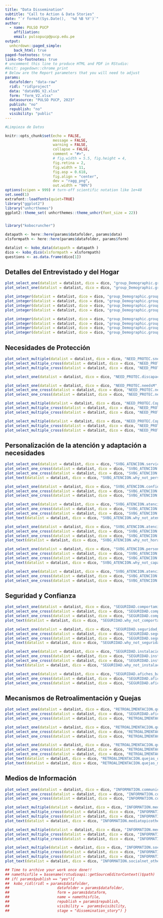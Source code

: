 ```yaml
---
title: "Data Dissemination"
subtitle: "Call to Action & Data Stories"
date: "`r format(Sys.Date(),  '%d %B %Y')`"
author:
  - name: PULSO PUCP
    affiliation:
    email: pulsopucp@pucp.edu.pe
output:
  unhcrdown::paged_simple:
    back_html: true
paged-footnotes: true
links-to-footnotes: true
# uncomment this line to produce HTML and PDF in RStudio:
#knit: pagedown::chrome_print
# Below are the Report parameters that you will need to adjust
params:
  datafolder: "data-raw"
  ridl: "ridlproject"
  data: "dataVBG_V2.xlsx"
  form: "form_V2.xlsx"
  datasource: "PULSO PUCP, 2023"
  publish: "no"
  republish: "no"
  visibility: "public"
---
```


```r
#Limpieza de Datos
```

```r

knitr::opts_chunk$set(echo = FALSE, 
                      message = FALSE, 
                      warning = FALSE,
                      collapse = FALSE,
                      comment = "#>",
                      # fig.width = 5.5, fig.height = 4,
                      fig.retina = 2, 
                      fig.width = 11,
                      fig.asp = 0.618,
                      fig.align = "center",
                      dev = "ragg_png",
                      out.width = "90%")
options(scipen = 999) # turn-off scientific notation like 1e+48
set.seed(1)
extrafont::loadfonts(quiet=TRUE)
library("ggplot2")
library("unhcrthemes")
ggplot2::theme_set( unhcrthemes::theme_unhcr(font_size = 22))


library("kobocruncher")
```


```r
datapath <- here::here(params$datafolder, params$data)
xlsformpath <- here::here(params$datafolder, params$form) 

datalist <- kobo_data(datapath = datapath )
dico <- kobo_dico(xlsformpath = xlsformpath)
questions <- as.data.frame(dico[1])
```


## Detalles del Entrevistado y del Hogar

```r
plot_select_one(datalist = datalist, dico = dico, "group_Demographic.group_nv8at35.sex", datasource = params$datasource)
plot_select_one(datalist = datalist, dico = dico, "group_Demographic.group_nv8at35.age", datasource = params$datasource)

plot_integer(datalist = datalist, dico = dico, "group_Demographic.group_Male.MALES_0_4_years", datasource = params$datasource)
plot_integer(datalist = datalist, dico = dico, "group_Demographic.group_Male.MALES_5_17_years", datasource = params$datasource)
plot_integer(datalist = datalist, dico = dico, "group_Demographic.group_Male.MALES_18_59_years", datasource = params$datasource)
plot_integer(datalist = datalist, dico = dico, "group_Demographic.group_Male.MALES_60_yrs_male", datasource = params$datasource)

plot_integer(datalist = datalist, dico = dico, "group_Demographic.group_Female.FEM_0_4_years", datasource = params$datasource)
plot_integer(datalist = datalist, dico = dico, "group_Demographic.group_Female.FEM_5_17_years", datasource = params$datasource)
plot_integer(datalist = datalist, dico = dico, "group_Demographic.group_Female.FEM_18_59_years", datasource = params$datasource)
plot_integer(datalist = datalist, dico = dico, "group_Demographic.group_Female.FEM_60_yrs", datasource = params$datasource)

```

## Necesidades de Protección

```r
plot_select_multiple(datalist = datalist, dico = dico, "NEED_PROTEC.sneeds", datasource = params$datasource)
plot_select_multiple_cross(datalist = datalist, dico = dico, "NEED_PROTEC.sneeds","group_Demographic.group_nv8at35.sex", datasource = params$datasource)
plot_select_multiple_cross(datalist = datalist, dico = dico, "NEED_PROTEC.sneeds","group_Demographic.group_nv8at35.age", datasource = params$datasource)

plot_select_one(datalist = datalist, dico = dico, "NEED_PROTEC.discapacidad", datasource = params$datasource)

plot_select_one(datalist = datalist, dico = dico, "NEED_PROTEC.needsM", datasource = params$datasource)
plot_select_one_cross(datalist = datalist, dico = dico, "NEED_PROTEC.needsM","group_Demographic.group_nv8at35.sex", datasource = params$datasource)
plot_select_one_cross(datalist = datalist, dico = dico, "NEED_PROTEC.needsM","group_Demographic.group_nv8at35.age", datasource = params$datasource)

plot_select_multiple(datalist = datalist, dico = dico, "NEED_PROTEC.CopingMechanism1", datasource = params$datasource)
plot_select_multiple_cross(datalist = datalist, dico = dico, "NEED_PROTEC.CopingMechanism1","group_Demographic.group_nv8at35.sex", datasource = params$datasource)
plot_select_multiple_cross(datalist = datalist, dico = dico, "NEED_PROTEC.CopingMechanism1","group_Demographic.group_nv8at35.age", datasource = params$datasource)

plot_select_multiple(datalist = datalist, dico = dico, "NEED_PROTEC.CopingMechanism2", datasource = params$datasource)
plot_select_multiple_cross(datalist = datalist, dico = dico, "NEED_PROTEC.CopingMechanism2","group_Demographic.group_nv8at35.sex", datasource = params$datasource)
plot_select_multiple_cross(datalist = datalist, dico = dico, "NEED_PROTEC.CopingMechanism2","group_Demographic.group_nv8at35.age", datasource = params$datasource)
```

## Personalización de la atención y adaptación a necesidades

```r
plot_select_one(datalist = datalist, dico = dico, "SVBG_ATENCION.servicio_personalizado", datasource = params$datasource)
plot_select_one_cross(datalist = datalist, dico = dico, "SVBG_ATENCION.servicio_personalizado","group_Demographic.group_nv8at35.sex", datasource = params$datasource)
plot_select_one_cross(datalist = datalist, dico = dico, "SVBG_ATENCION.servicio_personalizado","group_Demographic.group_nv8at35.age", datasource = params$datasource)
plot_text(datalist = datalist, dico = dico, "SVBG_ATENCION.why_not_personalizada", datasource = params$datasource)

plot_select_one(datalist = datalist, dico = dico, "SVBG_ATENCION.confidencialidad", datasource = params$datasource)
plot_select_one_cross(datalist = datalist, dico = dico, "SVBG_ATENCION.confidencialidad","group_Demographic.group_nv8at35.sex", datasource = params$datasource)
plot_select_one_cross(datalist = datalist, dico = dico, "SVBG_ATENCION.confidencialidad","group_Demographic.group_nv8at35.age", datasource = params$datasource)

plot_select_one(datalist = datalist, dico = dico, "SVBG_ATENCION.atencion_necesidades", datasource = params$datasource)
plot_select_one_cross(datalist = datalist, dico = dico, "SVBG_ATENCION.atencion_necesidades","group_Demographic.group_nv8at35.sex", datasource = params$datasource)
plot_select_one_cross(datalist = datalist, dico = dico, "SVBG_ATENCION.atencion_necesidades","group_Demographic.group_nv8at35.age", datasource = params$datasource)
plot_text(datalist = datalist, dico = dico, "SVBG_ATENCION.why_not_atencion_necesidades", datasource = params$datasource)

plot_select_one(datalist = datalist, dico = dico, "SVBG_ATENCION.atencion_horarios", datasource = params$datasource)
plot_select_one_cross(datalist = datalist, dico = dico, "SVBG_ATENCION.atencion_horarios","group_Demographic.group_nv8at35.sex", datasource = params$datasource)
plot_select_one_cross(datalist = datalist, dico = dico, "SVBG_ATENCION.atencion_horarios","group_Demographic.group_nv8at35.age", datasource = params$datasource)
plot_text(datalist = datalist, dico = dico, "SVBG_ATENCION.why_not_horarios", datasource = params$datasource)

plot_select_one(datalist = datalist, dico = dico, "SVBG_ATENCION.personal_capacitado", datasource = params$datasource)
plot_select_one_cross(datalist = datalist, dico = dico, "SVBG_ATENCION.personal_capacitado","group_Demographic.group_nv8at35.sex", datasource = params$datasource)
plot_select_one_cross(datalist = datalist, dico = dico, "SVBG_ATENCION.personal_capacitado","group_Demographic.group_nv8at35.age", datasource = params$datasource)
plot_text(datalist = datalist, dico = dico, "SVBG_ATENCION.why_not_capacitado", datasource = params$datasource)

plot_select_one(datalist = datalist, dico = dico, "SVBG_ATENCION.atencion_psico", datasource = params$datasource)
plot_select_one_cross(datalist = datalist, dico = dico, "SVBG_ATENCION.atencion_psico","group_Demographic.group_nv8at35.sex", datasource = params$datasource)
plot_select_one_cross(datalist = datalist, dico = dico, "SVBG_ATENCION.atencion_psico","group_Demographic.group_nv8at35.age", datasource = params$datasource)
```

## Seguridad y Confianza

```r
plot_select_one(datalist = datalist, dico = dico, "SEGURIDAD.comportamiento", datasource = params$datasource)
plot_select_one_cross(datalist = datalist, dico = dico, "SEGURIDAD.comportamiento","group_Demographic.group_nv8at35.sex", datasource = params$datasource)
plot_select_one_cross(datalist = datalist, dico = dico, "SEGURIDAD.comportamiento","group_Demographic.group_nv8at35.age", datasource = params$datasource)
plot_text(datalist = datalist, dico = dico, "SEGURIDAD.why_not_comportamiento", datasource = params$datasource)

plot_select_one(datalist = datalist, dico = dico, "SEGURIDAD.seguridad_atencion", datasource = params$datasource)
plot_select_one_cross(datalist = datalist, dico = dico, "SEGURIDAD.seguridad_atencion","group_Demographic.group_nv8at35.sex", datasource = params$datasource)
plot_select_one_cross(datalist = datalist, dico = dico, "SEGURIDAD.seguridad_atencion","group_Demographic.group_nv8at35.age", datasource = params$datasource)
plot_text(datalist = datalist, dico = dico, "SEGURIDAD.why_not_seguridad", datasource = params$datasource)

plot_select_one(datalist = datalist, dico = dico, "SEGURIDAD.instalaciones", datasource = params$datasource)
plot_select_one_cross(datalist = datalist, dico = dico, "SEGURIDAD.instalaciones","group_Demographic.group_nv8at35.sex", datasource = params$datasource)
plot_select_one_cross(datalist = datalist, dico = dico, "SEGURIDAD.instalaciones","group_Demographic.group_nv8at35.age", datasource = params$datasource)
plot_text(datalist = datalist, dico = dico, "SEGURIDAD.why_not_instalaciones", datasource = params$datasource)

plot_select_one(datalist = datalist, dico = dico, "SEGURIDAD.afiches_banners", datasource = params$datasource)
plot_select_one_cross(datalist = datalist, dico = dico, "SEGURIDAD.afiches_banners","group_Demographic.group_nv8at35.sex", datasource = params$datasource)
plot_select_one_cross(datalist = datalist, dico = dico, "SEGURIDAD.afiches_banners","group_Demographic.group_nv8at35.age", datasource = params$datasource)
```

## Mecanismos de Retroalimentación y Quejas

```r
plot_select_one(datalist = datalist, dico = dico, "RETROALIMENTACION.quejas", datasource = params$datasource)
plot_select_one_cross(datalist = datalist, dico = dico, "SEGURIDAD.afiches_banners","group_Demographic.group_nv8at35.age", datasource = params$datasource)
plot_select_one_cross(datalist = datalist, dico = dico, "RETROALIMENTACION.quejas","group_Demographic.group_nv8at35.sex", datasource = params$datasource)

plot_select_one(datalist = datalist, dico = dico, "RETROALIMENTACION.quejas_01", datasource = params$datasource)
plot_select_one_cross(datalist = datalist, dico = dico, "RETROALIMENTACION.quejas_01","group_Demographic.group_nv8at35.sex", datasource = params$datasource)
plot_select_one_cross(datalist = datalist, dico = dico, "RETROALIMENTACION.quejas_01","group_Demographic.group_nv8at35.age", datasource = params$datasource)

plot_select_one(datalist = datalist, dico = dico, "RETROALIMENTACION.quejas_02", datasource = params$datasource)
plot_select_one_cross(datalist = datalist, dico = dico, "RETROALIMENTACION.quejas_02","group_Demographic.group_nv8at35.sex", datasource = params$datasource)
plot_select_one_cross(datalist = datalist, dico = dico, "RETROALIMENTACION.quejas_02","group_Demographic.group_nv8at35.age", datasource = params$datasource)
plot_text(datalist = datalist, dico = dico, "RETROALIMENTACION.quejas_other", datasource = params$datasource)
plot_text(datalist = datalist, dico = dico, "RETROALIMENTACION.quejas_mejora", datasource = params$datasource)
```

## Medios de Información

```r
plot_select_one(datalist = datalist, dico = dico, "INFORMATION.communication", datasource = params$datasource)
plot_select_one_cross(datalist = datalist, dico = dico, "INFORMATION.communication","group_Demographic.group_nv8at35.sex", datasource = params$datasource)
plot_select_one_cross(datalist = datalist, dico = dico, "INFORMATION.communication","group_Demographic.group_nv8at35.age", datasource = params$datasource)

plot_select_multiple(datalist = datalist, dico = dico, "INFORMATION.mediatopic", datasource = params$datasource)
plot_select_multiple_cross(datalist = datalist, dico = dico, "INFORMATION.mediatopic","group_Demographic.group_nv8at35.sex", datasource = params$datasource)
plot_select_multiple_cross(datalist = datalist, dico = dico, "INFORMATION.mediatopic","group_Demographic.group_nv8at35.age", datasource = params$datasource)
plot_text(datalist = datalist, dico = dico, "INFORMATION.mediatopicother", datasource = params$datasource)

plot_select_multiple(datalist = datalist, dico = dico, "INFORMATION.media", datasource = params$datasource)
plot_select_multiple_cross(datalist = datalist, dico = dico, "INFORMATION.media","group_Demographic.group_nv8at35.sex", datasource = params$datasource)
plot_select_multiple_cross(datalist = datalist, dico = dico, "INFORMATION.media","group_Demographic.group_nv8at35.age", datasource = params$datasource)

plot_select_multiple(datalist = datalist, dico = dico, "INFORMATION.socialnet", datasource = params$datasource)
plot_select_multiple_cross(datalist = datalist, dico = dico, "INFORMATION.socialnet","group_Demographic.group_nv8at35.sex", datasource = params$datasource)
plot_select_multiple_cross(datalist = datalist, dico = dico, "INFORMATION.socialnet","group_Demographic.group_nv8at35.age", datasource = params$datasource)
plot_text(datalist = datalist, dico = dico, "INFORMATION.socialnet_other", datasource = params$datasource)


```

```r
## Time to archive your work once done!!
## namethisfile = basename(rstudioapi::getSourceEditorContext()$path)  
## if( params$publish == "yes"){
##  kobo_ridl(ridl = params$datafolder,
##                      datafolder = params$datafolder,
##                      form = params$dataform,
##                      name = namethisfile,
##                      republish = params$republish,
##                      visibility =  params$visibility,
##                      stage = "dissemination_story") }
```
